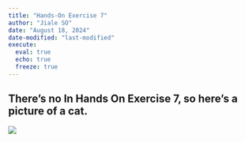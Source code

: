 ```yaml
---
title: "Hands-On Exercise 7" 
author: "Jiale SO"
date: "August 18, 2024"
date-modified: "last-modified"
execute: 
  eval: true
  echo: true
  freeze: true
---
```


## There's no In Hands On Exercise 7, so here's a picture of a cat.

![](images/clipboard-3838886680.png)
